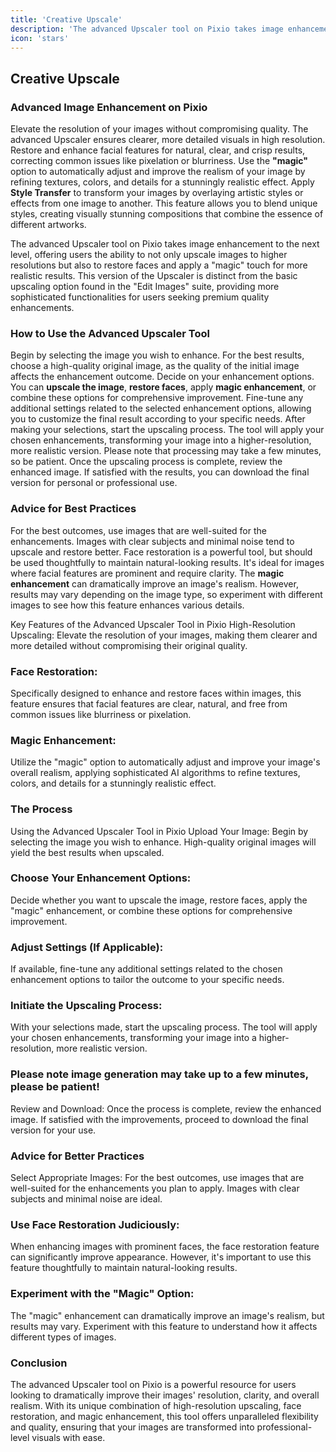 ```yaml
---
title: 'Creative Upscale'
description: 'The advanced Upscaler tool on Pixio takes image enhancement to the next level.'
icon: 'stars'
---
```


## Creative Upscale

### Advanced Image Enhancement on Pixio

<CardGroup cols={2}> <Card title="High-Resolution Upscaling" icon="image"> Elevate the resolution of your images without compromising quality. The advanced Upscaler ensures clearer, more detailed visuals in high resolution. </Card> <Card title="Face Restoration" icon="user"> Restore and enhance facial features for natural, clear, and crisp results, correcting common issues like pixelation or blurriness. </Card> <Card title="Magic Enhancement" icon="stars"> Use the **"magic"** option to automatically adjust and improve the realism of your image by refining textures, colors, and details for a stunningly realistic effect. </Card> <Card title="Style Transfer" icon="brush"> Apply **Style Transfer** to transform your images by overlaying artistic styles or effects from one image to another. This feature allows you to blend unique styles, creating visually stunning compositions that combine the essence of different artworks. </Card> </CardGroup>

The advanced Upscaler tool on Pixio takes image enhancement to the next level, offering users the ability to not only upscale images to higher resolutions but also to restore faces and apply a "magic" touch for more realistic results. This version of the Upscaler is distinct from the basic upscaling option found in the "Edit Images" suite, providing more sophisticated functionalities for users seeking premium quality enhancements.

### How to Use the Advanced Upscaler Tool

<AccordionGroup> <Accordion title="Step 1: Upload Your Image" icon="upload"> Begin by selecting the image you wish to enhance. For the best results, choose a high-quality original image, as the quality of the initial image affects the enhancement outcome. </Accordion> <Accordion title="Step 2: Choose Your Enhancement Options" icon="sliders-h"> Decide on your enhancement options. You can **upscale the image**, **restore faces**, apply **magic enhancement**, or combine these options for comprehensive improvement. </Accordion> <Accordion title="Step 3: Adjust Settings (If Applicable)" icon="cog"> Fine-tune any additional settings related to the selected enhancement options, allowing you to customize the final result according to your specific needs. </Accordion> <Accordion title="Step 4: Initiate the Upscaling Process" icon="bolt"> After making your selections, start the upscaling process. The tool will apply your chosen enhancements, transforming your image into a higher-resolution, more realistic version. Please note that processing may take a few minutes, so be patient. </Accordion> <Accordion title="Step 5: Review and Download" icon="download"> Once the upscaling process is complete, review the enhanced image. If satisfied with the results, you can download the final version for personal or professional use. </Accordion> </AccordionGroup>

### Advice for Best Practices

<AccordionGroup> <Accordion title="Select Appropriate Images" icon="check-circle"> For the best outcomes, use images that are well-suited for the enhancements. Images with clear subjects and minimal noise tend to upscale and restore better. </Accordion> <Accordion title="Use Face Restoration Judiciously" icon="user"> Face restoration is a powerful tool, but should be used thoughtfully to maintain natural-looking results. It's ideal for images where facial features are prominent and require clarity. </Accordion> <Accordion title="Experiment with 'Magic' Enhancement" icon="magic"> The **magic enhancement** can dramatically improve an image's realism. However, results may vary depending on the image type, so experiment with different images to see how this feature enhances various details. </Accordion> </AccordionGroup>

Key Features of the Advanced Upscaler Tool in Pixio
High-Resolution Upscaling: Elevate the resolution of your images, making them clearer and more detailed without compromising their original quality.

### Face Restoration:

 Specifically designed to enhance and restore faces within images, this feature ensures that facial features are clear, natural, and free from common issues like blurriness or pixelation.


### Magic Enhancement:

 Utilize the "magic" option to automatically adjust and improve your image's overall realism, applying sophisticated AI algorithms to refine textures, colors, and details for a stunningly realistic effect.


### The Process 

Using the Advanced Upscaler Tool in Pixio
Upload Your Image: Begin by selecting the image you wish to enhance. High-quality original images will yield the best results when upscaled.

### Choose Your Enhancement Options:

 Decide whether you want to upscale the image, restore faces, apply the "magic" enhancement, or combine these options for comprehensive improvement.

### Adjust Settings (If Applicable):

 If available, fine-tune any additional settings related to the chosen enhancement options to tailor the outcome to your specific needs.

### Initiate the Upscaling Process: 

With your selections made, start the upscaling process. The tool will apply your chosen enhancements, transforming your image into a higher-resolution, more realistic version.

###  Please note image generation may take up to a few minutes, please be patient!

Review and Download: Once the process is complete, review the enhanced image. If satisfied with the improvements, proceed to download the final version for your use.

### Advice for Better Practices

Select Appropriate Images: For the best outcomes, use images that are well-suited for the enhancements you plan to apply. Images with clear subjects and minimal noise are ideal.

### Use Face Restoration Judiciously: 

When enhancing images with prominent faces, the face restoration feature can significantly improve appearance. However, it's important to use this feature thoughtfully to maintain natural-looking results.

### Experiment with the "Magic" Option: 

The "magic" enhancement can dramatically improve an image's realism, but results may vary. Experiment with this feature to understand how it affects different types of images.

### Conclusion

The advanced Upscaler tool on Pixio is a powerful resource for users looking to dramatically improve their images' resolution, clarity, and overall realism. With its unique combination of high-resolution upscaling, face restoration, and magic enhancement, this tool offers unparalleled flexibility and quality, ensuring that your images are transformed into professional-level visuals with ease.
